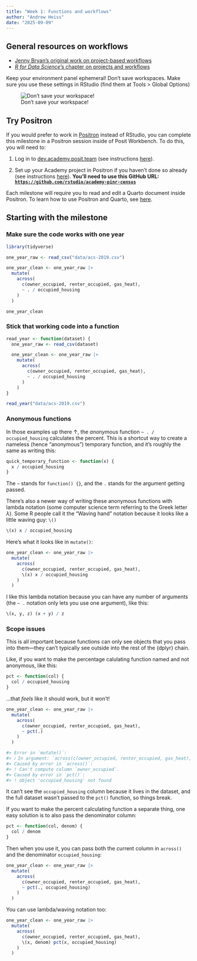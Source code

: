 ```yaml
---
title: "Week 1: Functions and workflows"
author: "Andrew Heiss"
date: "2025-09-09"
---
```


## General resources on workflows

- [Jenny Bryan's original work on project-based workflows](https://www.tidyverse.org/blog/2017/12/workflow-vs-script/)
- [*R for Data Science*'s chapter on projects and workflows](https://r4ds.hadley.nz/workflow-scripts.html)

Keep your environment panel ephemeral! Don't save workspaces. Make sure you use these settings in RStudio (find them at Tools > Global Options)

![Don't save your workspace!](img/no-rdata.png)

## Try Positron

If you would prefer to work in [Positron](https://posit.co/products/ide/positron/) instead of RStudio, you can complete this milestone in a Positron session inside of Posit Workbench. To do this, you will need to:

1. Log in to [dev.academy.posit.team](https://dev.academy.posit.team/) (see instructions [here](https://posit-academy.quarto.pub/support/positron/login.html)).

2. Set up your Academy project in Positron if you haven’t done so already (see instructions [here](https://posit-academy.quarto.pub/support/positron/set-up-project.html)). **You'll need to use this GitHub URL: [`https://github.com/rstudio/academy-pinr-census`](https://github.com/rstudio/academy-pinr-census)**

Each milestone will require you to read and edit a Quarto document inside Positron. To learn how to use Positron and Quarto, see [here](https://posit-academy.quarto.pub/support/positron/positron-basics.html).


## Starting with the milestone

### Make sure the code works with one year

```.r
library(tidyverse)

one_year_raw <- read_csv("data/acs-2019.csv")

one_year_clean <- one_year_raw |>
  mutate(
    across(
      c(owner_occupied, renter_occupied, gas_heat),
      ~ . / occupied_housing
    )
  )

one_year_clean
```

### Stick that working code into a function

```.r
read_year <- function(dataset) {
  one_year_raw <- read_csv(dataset)

  one_year_clean <- one_year_raw |>
    mutate(
      across(
        c(owner_occupied, renter_occupied, gas_heat),
        ~ . / occupied_housing
      )
    )
}

read_year("data/acs-2019.csv")
```

### Anonymous functions

In those examples up there ↑, the *anonymous* function `~ . / occupied_housing` calculates the percent. This is a shortcut way to create a nameless (hence "anonymous") temporary function, and it's roughly the same as writing this:

```.r
quick_temporary_function <- function(x) {
  x / occupied_housing
}
```

The `~` stands for `function() {}`, and the `.` stands for the argument getting passed.

There's also a newer way of writing these anonymous functions with lambda notation (some computer science term referring to the Greek letter $\lambda$). Some R people call it the "Waving hand" notation because it looks like a little waving guy: `\()`

```.r
\(x) x / occupied_housing
```

Here's what it looks like in `mutate()`:

```.r
one_year_clean <- one_year_raw |>
  mutate(
    across(
      c(owner_occupied, renter_occupied, gas_heat),
      \(x) x / occupied_housing
    )
  )
```

I like this lambda notation because you can have any number of arguments (the `~ .` notation only lets you use one argument), like this:

```.r
\(x, y, z) (x + y) / z
```

### Scope issues

This is all important because functions can only see objects that you pass into them—they can't typically see outside into the rest of the {dplyr} chain.

Like, if you want to make the percentage calulating function named and not anonymous, like this:

```.r
pct <- function(col) {
  col / occupied_housing
}
```

…that *feels* like it should work, but it won't!

```.r
one_year_clean <- one_year_raw |>
  mutate(
    across(
      c(owner_occupied, renter_occupied, gas_heat),
      ~ pct(.)
    )
  )

#> Error in `mutate()`:
#> ℹ In argument: `across(c(owner_occupied, renter_occupied, gas_heat), ~pct(.))`.
#> Caused by error in `across()`:
#> ! Can't compute column `owner_occupied`.
#> Caused by error in `pct()`:
#> ! object 'occupied_housing' not found
```

It can't see the `occupied_housing` column because it lives in the dataset, and the full dataset wasn't passed to the `pct()` function, so things break.

If you want to make the percent calculating function a separate thing, one easy solution is to also pass the denominator column:

```.r
pct <- function(col, denom) {
  col / denom
}
```

Then when you use it, you can pass both the current column in `across()` and the denominator `occupied_housing`:

```.r
one_year_clean <- one_year_raw |>
  mutate(
    across(
      c(owner_occupied, renter_occupied, gas_heat),
      ~ pct(., occupied_housing)
    )
  )
```

You can use lambda/waving notation too:

```.r
one_year_clean <- one_year_raw |>
  mutate(
    across(
      c(owner_occupied, renter_occupied, gas_heat),
      \(x, denom) pct(x, occupied_housing)
    )
  )
```
